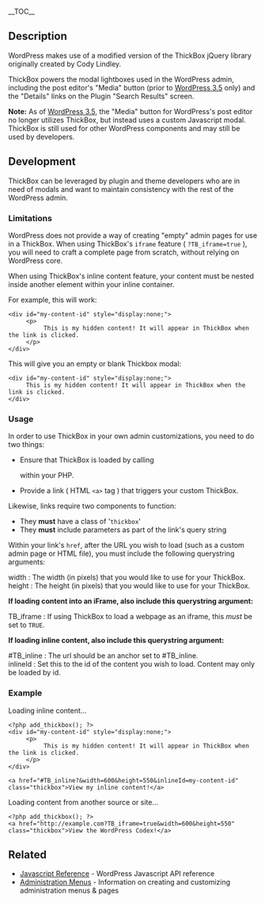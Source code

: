 __TOC__
==Description==
WordPress makes use of a modified version of the ThickBox jQuery library originally created by Cody Lindley.

ThickBox powers the modal lightboxes used in the WordPress admin, including the post editor's "Media" button (prior to [[Version 3.5|WordPress 3.5]] only) and the "Details" links on the Plugin "Search Results" screen.

'''Note:''' As of [[Version 3.5|WordPress 3.5]], the "Media" button for WordPress's post editor no longer utilizes ThickBox, but instead uses a custom Javascript modal. ThickBox is still used for other WordPress components and may still be used by developers.

==Development==
ThickBox can be leveraged by plugin and theme developers who are in need of modals and want to maintain consistency with the rest of the WordPress admin.

===Limitations===
WordPress does not provide a way of creating "empty" admin pages for use in a ThickBox. When using ThickBox's <tt>iframe</tt> feature ( <tt>?TB_iframe=true</tt> ), you will need to craft a complete page from scratch, without relying on WordPress core.

When using ThickBox's inline content feature, your content must be nested inside another element within your inline container. 

For example, this will work:

<pre>
<div id="my-content-id" style="display:none;">
     <p>
          This is my hidden content! It will appear in ThickBox when the link is clicked.
     </p>
</div>
</pre>

This will give you an empty or blank Thickbox modal:

<pre>
<div id="my-content-id" style="display:none;">
     This is my hidden content! It will appear in ThickBox when the link is clicked.
</div>
</pre>

===Usage===
In order to use ThickBox in your own admin customizations, you need to do two things:

*Ensure that ThickBox is loaded by calling <tt><?php add_thickbox(); ?></tt> within your PHP.
*Provide a link ( HTML <tt>&lt;a&gt;</tt> tag ) that triggers your custom ThickBox.

Likewise, links require two components to function:
* They '''must''' have a class of '<tt>thickbox</tt>'
* They '''must''' include parameters as part of the link's query string

Within your link's <tt>href</tt>, after the URL you wish to load (such as a custom admin page or HTML file), you must include the following querystring arguments:
;width : The width (in pixels) that you would like to use for your ThickBox.
;height : The height (in pixels) that you would like to use for your ThickBox.

'''If loading content into an iFrame, also include this querystring argument:'''
;TB_iframe : If using ThickBox to load a webpage as an iframe, this ''must'' be set to <tt>TRUE</tt>.

'''If loading inline content, also include this querystring argument:'''
;#TB_inline : The url should be an anchor set to #TB_inline.
;inlineId : Set this to the id of the content you wish to load. Content may only be loaded by id.

===Example===
Loading inline content...
<pre>
<?php add_thickbox(); ?>
<div id="my-content-id" style="display:none;">
     <p>
          This is my hidden content! It will appear in ThickBox when the link is clicked.
     </p>
</div>

<a href="#TB_inline?&width=600&height=550&inlineId=my-content-id" class="thickbox">View my inline content!</a>	
</pre>


Loading content from another source or site...
<pre>
<?php add_thickbox(); ?>
<a href="http://example.com?TB_iframe=true&width=600&height=550" class="thickbox">View the WordPress Codex!</a>
</pre>

==Related==
* [[Javascript Reference]] - WordPress Javascript API reference
* [[Administration Menus]] - Information on creating and customizing administration menus & pages